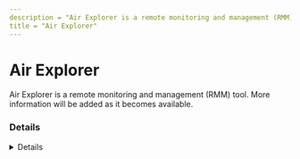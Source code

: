 ```yaml
---
description = "Air Explorer is a remote monitoring and management (RMM) tool. More information will be added as it becomes available."
title = "Air Explorer"
---
```




# Air Explorer

Air Explorer is a remote monitoring and management (RMM) tool. More information will be added as it becomes available.

### Details
<Details author={""}
         category={""}
         created={""}
         website={""}
         lastModified={""}
         privileges={""}
         free={ "" }
         verification={""}
/>

#### Installation Paths
<Card code={ ["C:\\Program Files\\airexplorer\\*", "*\\airexplorer\\*", "*\\airexplorer.exe"] }/>





### Forensic Artifacts








### Detections
- Detects potential processes activity of Air Explorer RMM tool
  - [Sigma Rule](https://github.com/magicsword-io/LOLRMM/blob/main/detections/sigma/air_explorer_processes_sigma.yml)


